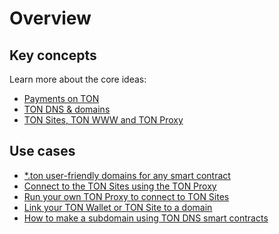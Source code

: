 
# Overview

## Key concepts

Learn more about the core ideas:

* [Payments on TON](https://blog.ton.org/ton-payments)
* [TON DNS & domains](/v3/guidelines/web3/ton-dns/dns)
* [TON Sites, TON WWW and TON Proxy](https://blog.ton.org/ton-sites)

## Use cases

* [\*.ton user-friendly domains for any smart contract](/v3/guidelines/web3/ton-dns/dns)
* [Connect to the TON Sites using the TON Proxy](/v3/guidelines/web3/ton-proxy-sites/connect-with-ton-proxy)
* [Run your own TON Proxy to connect to TON Sites](/v3/guidelines/web3/ton-proxy-sites/running-your-own-ton-proxy)
* [Link your TON Wallet or TON Site to a domain](/v3/guidelines/web3/ton-proxy-sites/site-and-domain-management)
* [How to make a subdomain using TON DNS smart contracts](/v3/guidelines/web3/ton-proxy-sites/site-and-domain-management#how-to-set-up-subdomains)

<Feedback />
